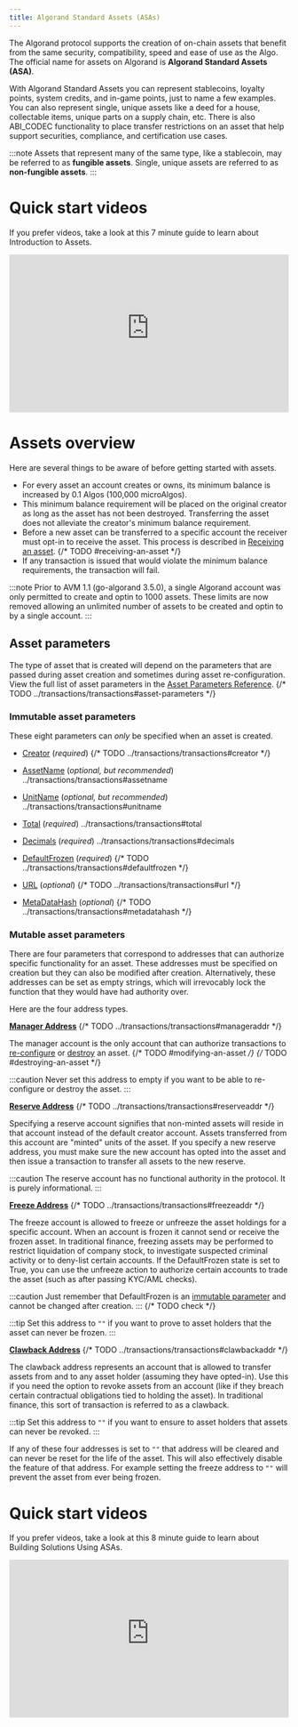 ```yaml
---
title: Algorand Standard Assets (ASAs)
---
```



The Algorand protocol supports the creation of on-chain assets that benefit from the same security, compatibility, speed and ease of use as the Algo. The official name for assets on Algorand is **Algorand Standard Assets (ASA)**.

With Algorand Standard Assets you can represent stablecoins, loyalty points, system credits, and in-game points, just to name a few examples. You can also represent single, unique assets like a deed for a house, collectable items, unique parts on a supply chain, etc. There is also ABI_CODEC functionality to place transfer restrictions on an asset that help support securities, compliance, and certification use cases.

:::note
Assets that represent many of the same type, like a stablecoin, may be referred to as **fungible assets**. Single, unique assets are referred to as **non-fungible assets**. 
:::

# Quick start videos

If you prefer videos, take a look at this 7 minute guide to learn about Introduction to Assets.

<iframe width="100%" style="aspect-ratio:16/9" src="https://www.youtube-nocookie.com/embed/94XMLuTt8nM" title="YouTube video player" frameborder="0" allow="accelerometer; autoplay; clipboard-write; encrypted-media; gyroscope; picture-in-picture; web-share" allowfullscreen></iframe>

# Assets overview

Here are several things to be aware of before getting started with assets.

- For every asset an account creates or owns, its minimum balance is increased by 0.1 Algos (100,000 microAlgos). 
- This minimum balance requirement will be placed on the original creator as long as the asset has not been destroyed. Transferring the asset does not alleviate the creator's minimum balance requirement.
- Before a new asset can be transferred to a specific account the receiver must opt-in to receive the asset. This process is described in [Receiving an asset](FUTURELINK).
{/* TODO #receiving-an-asset  */}
- If any transaction is issued that would violate the minimum balance requirements, the transaction will fail.

:::note
Prior to AVM 1.1 (go-algorand 3.5.0), a single Algorand account was only permitted to create and optin to 1000 assets. These limits are now removed allowing an unlimited number of assets to be created and optin to by a single account.
:::

## Asset parameters
The type of asset that is created will depend on the parameters that are passed during asset creation and sometimes during asset re-configuration. View the full list of asset parameters in the [Asset Parameters Reference](FUTURELINK).
{/* TODO ../transactions/transactions#asset-parameters */}

### Immutable asset parameters

These eight parameters can *only* be specified when an asset is created.  

- [Creator](FUTURELINK) (*required*)
{/* TODO ../transactions/transactions#creator */}
- [AssetName]() (*optional, but recommended*)
../transactions/transactions#assetname
- [UnitName]() (*optional, but recommended*)
../transactions/transactions#unitname
- [Total]() (*required*)
../transactions/transactions#total
- [Decimals]() (*required*)
../transactions/transactions#decimals

- [DefaultFrozen](FUTURELINK) (*required*)
{/* TODO ../transactions/transactions#defaultfrozen */}
- [URL](FUTURELINK) (*optional*)
{/* TODO ../transactions/transactions#url */}
- [MetaDataHash](FUTURELINK) (*optional*)
{/* TODO ../transactions/transactions#metadatahash */}

### Mutable asset parameters
There are four parameters that correspond to addresses that can authorize specific functionality for an asset. These addresses must be specified on creation but they can also be modified after creation. Alternatively, these addresses can be set as empty strings, which will irrevocably lock the function that they would have had authority over. 

Here are the four address types.

[**Manager Address**](FUTURELINK)
{/* TODO ../transactions/transactions#manageraddr */}

The manager account is the only account that can authorize transactions to [re-configure](FUTURELINK) or [destroy](FUTURELINK) an asset. 
{/* TODO #modifying-an-asset */}
{/* TODO #destroying-an-asset */}

:::caution
Never set this address to empty if you want to be able to re-configure or destroy the asset.
:::

[**Reserve Address**](FUTURELINK)
{/* TODO ../transactions/transactions#reserveaddr */}

Specifying a reserve account signifies that non-minted assets will reside in that account instead of the default creator account. Assets transferred from this account are "minted" units of the asset. If you specify a new reserve address, you must make sure the new account has opted into the asset and then issue a transaction to transfer all assets to the new reserve.

:::caution
The reserve account has no functional authority in the protocol. It is purely informational. 
:::

[**Freeze Address**](FUTURELINK)
{/* TODO ../transactions/transactions#freezeaddr */}

The freeze account is allowed to freeze or unfreeze the asset holdings for a specific account. When an account is frozen it cannot send or receive the frozen asset. In traditional finance, freezing assets may be performed to restrict liquidation of company stock, to investigate suspected criminal activity or to deny-list certain accounts. If the DefaultFrozen state is set to True, you can use the unfreeze action to authorize certain accounts to trade the asset (such as after passing KYC/AML checks).

:::caution
Just remember that DefaultFrozen is an [immutable parameter](#immutable-asset-parameters) and cannot be changed after creation.
:::
{/* TODO check */}

:::tip
Set this address to `""` if you want to prove to asset holders that the asset can never be frozen.
:::

[**Clawback Address**](FUTURELINK)
{/* TODO ../transactions/transactions#clawbackaddr */}

The clawback address represents an account that is allowed to transfer assets from and to any asset holder (assuming they have opted-in).  Use this if you need the option to revoke assets from an account (like if they breach certain contractual obligations tied to holding the asset). In traditional finance, this sort of transaction is referred to as a clawback.

:::tip
Set this address to `""` if you want to ensure to asset holders that assets can never be revoked.
:::

If any of these four addresses is set to `""` that address will be cleared and can never be reset for the life of the asset. This will also effectively disable the feature of that address. For example setting the freeze address to `""` will prevent the asset from ever being frozen.


# Quick start videos

If you prefer videos, take a look at this 8 minute guide to learn about Building Solutions Using ASAs.

<iframe width="100%" style="aspect-ratio:16/9" src="https://www.youtube-nocookie.com/embed/_Q37eysrRh4" title="YouTube video player" frameborder="0" allow="accelerometer; autoplay; clipboard-write; encrypted-media; gyroscope; picture-in-picture; web-share" allowfullscreen></iframe>

